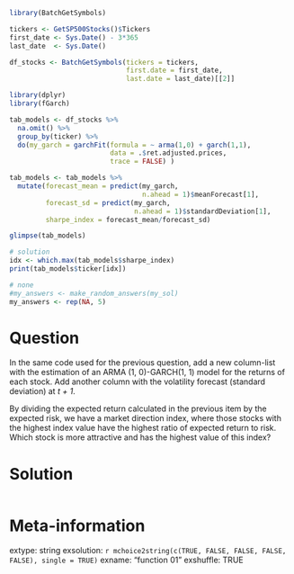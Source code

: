 ```r
library(BatchGetSymbols)

tickers <- GetSP500Stocks()$Tickers
first_date <- Sys.Date() - 3*365
last_date  <- Sys.Date()

df_stocks <- BatchGetSymbols(tickers = tickers, 
                             first.date = first_date, 
                             last.date = last_date)[[2]]

library(dplyr)
library(fGarch)

tab_models <- df_stocks %>%
  na.omit() %>%
  group_by(ticker) %>%
  do(my_garch = garchFit(formula = ~ arma(1,0) + garch(1,1), 
                         data = .$ret.adjusted.prices, 
                         trace = FALSE) ) 

tab_models <- tab_models %>%
  mutate(forecast_mean = predict(my_garch, 
                                 n.ahead = 1)$meanForecast[1],
         forecast_sd = predict(my_garch, 
                               n.ahead = 1)$standardDeviation[1],
         sharpe_index = forecast_mean/forecast_sd)

glimpse(tab_models)

# solution
idx <- which.max(tab_models$sharpe_index)
print(tab_models$ticker[idx])
```

```r
# none
#my_answers <- make_random_answers(my_sol)
my_answers <- rep(NA, 5)
```

Question
========

In the same code used for the previous question, add a new column-list with the estimation of an ARMA (1, 0)-GARCH(1, 1) model for the returns of each stock. Add another column with the volatility forecast (standard deviation) at _t + 1_. 

By dividing the expected return calculated in the previous item by the expected risk, we have a market direction index, where those stocks with the highest index value have the highest ratio of expected return to risk. Which stock is more attractive and has the highest value of this index?


Solution
================

```r
```


Meta-information
================
extype: string
exsolution: `r mchoice2string(c(TRUE, FALSE, FALSE, FALSE, FALSE), single = TRUE)`
exname: "function 01"
exshuffle: TRUE

